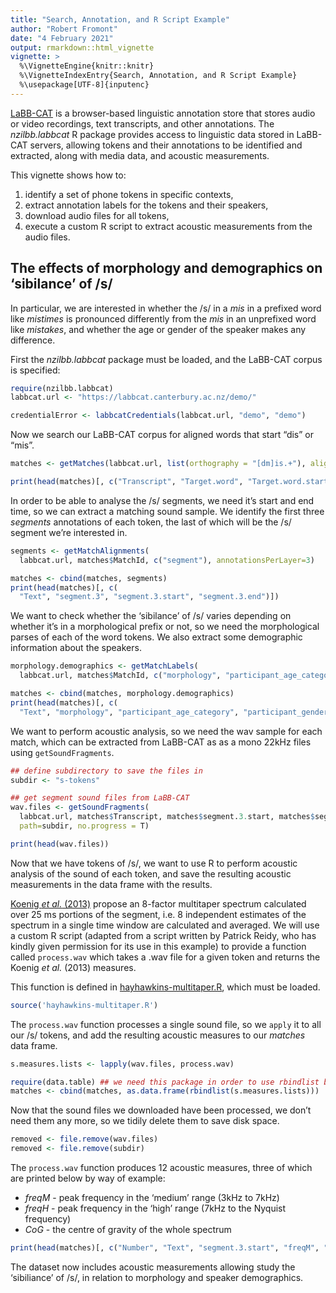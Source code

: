 ```yaml
---
title: "Search, Annotation, and R Script Example"
author: "Robert Fromont"
date: "4 February 2021"
output: rmarkdown::html_vignette
vignette: >
  %\VignetteEngine{knitr::knitr}
  %\VignetteIndexEntry{Search, Annotation, and R Script Example}
  %\usepackage[UTF-8]{inputenc}
---
```



[LaBB-CAT](https://labbcat.canterbury.ac.nz) is a browser-based linguistic annotation store that stores audio or video recordings, 
text transcripts, and other annotations. The *nzilbb.labbcat* R package provides access to linguistic data stored in LaBB-CAT 
servers, allowing tokens and their annotations to be identified and extracted, along with media data, and acoustic measurements.

This vignette shows how to:

1. identify a set of phone tokens in specific contexts, 
2. extract annotation labels for the tokens and their speakers,
2. download audio files for all tokens,
3. execute a custom R script to extract acoustic measurements from the audio files.

## The effects of morphology and demographics on 'sibilance' of /s/ 

In particular, we are interested in whether the /s/ in a *mis* in a prefixed word like *mistimes* is pronounced differently from the *mis* in an unprefixed word like *mistakes*, and whether the age or gender of the speaker makes any difference.

First the *nzilbb.labbcat* package must be loaded, and the LaBB-CAT corpus is specified:

```r
require(nzilbb.labbcat)
labbcat.url <- "https://labbcat.canterbury.ac.nz/demo/"
```

```r
credentialError <- labbcatCredentials(labbcat.url, "demo", "demo")
```

Now we search our LaBB-CAT corpus for aligned words that start "dis" or "mis".

```r
matches <- getMatches(labbcat.url, list(orthography = "[dm]is.+"), aligned=T, no.progress = T)

print(head(matches)[, c("Transcript", "Target.word", "Target.word.start")])
```

In order to be able to analyse the /s/ segments, we need it's start and end time, so we can extract a matching sound sample. We identify the first three *segments* annotations of each token, the last of which will be the /s/ segment we're interested in.

```r
segments <- getMatchAlignments(
  labbcat.url, matches$MatchId, c("segment"), annotationsPerLayer=3)

matches <- cbind(matches, segments)
print(head(matches)[, c(
  "Text", "segment.3", "segment.3.start", "segment.3.end")])
```

We want to check whether the 'sibilance' of /s/ varies depending on whether it's in a morphological prefix or not, so we need the morphological parses of each of the word tokens. We also extract some demographic information about the speakers.

```r
morphology.demographics <- getMatchLabels(
  labbcat.url, matches$MatchId, c("morphology", "participant_age_category", "participant_gender"))

matches <- cbind(matches, morphology.demographics)
print(head(matches)[, c(
  "Text", "morphology", "participant_age_category", "participant_gender")])
```

We want to perform acoustic analysis, so we need the wav sample for each match, which can be extracted from LaBB-CAT as as a mono 22kHz files using `getSoundFragments`.

```r
## define subdirectory to save the files in
subdir <- "s-tokens"

## get segment sound files from LaBB-CAT
wav.files <- getSoundFragments(
  labbcat.url, matches$Transcript, matches$segment.3.start, matches$segment.3.end, 22050, 
  path=subdir, no.progress = T)

print(head(wav.files))
```

Now that we have tokens of /s/, we want to use R to perform acoustic analysis of the sound of each token, and save the resulting acoustic measurements in the data frame with the results.

[Koenig *et al.* (2013)](https://doi.org/10.1044/1092-4388(2012/12-0038)) propose an 8-factor multitaper spectrum calculated over 25 ms portions of the segment, i.e. 8 independent estimates of the spectrum in a single time window are calculated and averaged. We will use a custom R script (adapted from a script written by Patrick Reidy, who has kindly given permission for its use in this example) to provide a function called `process.wav` which takes a .wav file for a given token and returns the Koenig *et al.* (2013) measures.

This function is defined in [hayhawkins-multitaper.R](https://github.com/nzilbb/labbcat-R/blob/master/vignettes/examples/hayhawkins-multitaper.R), which must be loaded.

```r
source('hayhawkins-multitaper.R')
```

The `process.wav` function processes a single sound file, so we `apply` it to all our /s/ tokens, and add the resulting acoustic measures to our *matches* data frame.

```r
s.measures.lists <- lapply(wav.files, process.wav)

require(data.table) ## we need this package in order to use rbindlist below
matches <- cbind(matches, as.data.frame(rbindlist(s.measures.lists)))
```

Now that the sound files we downloaded have been processed, we don't need them any more, so we tidily delete them to save disk space.

```r
removed <- file.remove(wav.files)
removed <- file.remove(subdir)
```

The `process.wav` function produces 12 acoustic measures, three of which are printed below by way of example:

- *freqM* - peak frequency in the 'medium' range (3kHz to 7kHz)
- *freqH* - peak frequency in the 'high' range (7kHz to the Nyquist frequency)
- *CoG* - the centre of gravity of the whole spectrum

```r
print(head(matches)[, c("Number", "Text", "segment.3.start", "freqM", "freqH", "CoG")])
```

The dataset now includes acoustic measurements allowing study the 'sibiliance' of /s/, in relation to morphology and speaker demographics.
